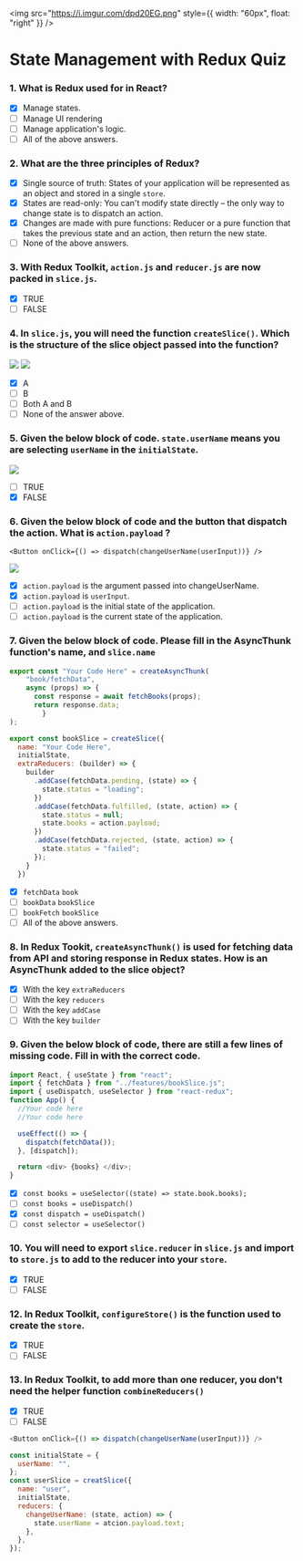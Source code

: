 <img
  src="https://i.imgur.com/dpd20EG.png"
  style={{ width: "60px", float: "right" }}
/>
# State Management with Redux Quiz

### 1. What is Redux used for in React?

- [x] Manage states.
- [ ] Manage UI rendering
- [ ] Manage application's logic.
- [ ] All of the above answers.

### 2. What are the three principles of Redux?

- [x] Single source of truth: States of your application will be represented as an object and stored in a single `store`.
- [x] States are read-only: You can't modify state directly – the only way to change state is to dispatch an action.
- [x] Changes are made with pure functions: Reducer or a pure function that takes the previous state and an action, then return the new state.
- [ ] None of the above answers.

### 3. With Redux Toolkit, `action.js` and `reducer.js` are now packed in `slice.js`.

- [x] TRUE
- [ ] FALSE

### 4. In `slice.js`, you will need the function `createSlice()`. Which is the structure of the slice object passed into the function?

![](https://i.imgur.com/p5Xgz08.png)
![](https://i.imgur.com/PFHvI7j.png)

- [x] A
- [ ] B
- [ ] Both A and B
- [ ] None of the answer above.

### 5. Given the below block of code. `state.userName` means you are selecting `userName` in the `initialState`.

![](https://i.imgur.com/i4fpxyZ.png)

- [ ] TRUE
- [x] FALSE

### 6. Given the below block of code and the button that dispatch the action. What is `action.payload` ?

`<Button onClick={() => dispatch(changeUserName(userInput))} />`

![](https://i.imgur.com/S2tv90Q.png)

- [x] `action.payload` is the argument passed into changeUserName.
- [x] `action.payload` is `userInput`.
- [ ] `action.payload` is the initial state of the application.
- [ ] `action.payload` is the current state of the application.

### 7. Given the below block of code. Please fill in the AsyncThunk function's name, and `slice.name`

```javascript
export const "Your Code Here" = createAsyncThunk(
    "book/fetchData",
    async (props) => {
      const response = await fetchBooks(props);
      return response.data;
        }
);

export const bookSlice = createSlice({
  name: "Your Code Here",
  initialState,
  extraReducers: (builder) => {
    builder
      .addCase(fetchData.pending, (state) => {
        state.status = "loading";
      })
      .addCase(fetchData.fulfilled, (state, action) => {
        state.status = null;
        state.books = action.payload;
      })
      .addCase(fetchData.rejected, (state, action) => {
        state.status = "failed";
      });
    }
  })
```

- [x] `fetchData` `book`
- [ ] `bookData` `bookSlice`
- [ ] `bookFetch` `bookSlice`
- [ ] All of the above answers.

### 8. In Redux Tookit, `createAsyncThunk()` is used for fetching data from API and storing response in Redux states. How is an AsyncThunk added to the slice object?

- [x] With the key `extraReducers`
- [ ] With the key `reducers`
- [ ] With the key `addCase`
- [ ] With the key `builder`

### 9. Given the below block of code, there are still a few lines of missing code. Fill in with the correct code.

```javascript
import React, { useState } from "react";
import { fetchData } from "../features/bookSlice.js";
import { useDispatch, useSelector } from "react-redux";
function App() {
  //Your code here
  //Your code here

  useEffect(() => {
    dispatch(fetchData());
  }, [dispatch]);

  return <div> {books} </div>;
}
```

- [x] `const books = useSelector((state) => state.book.books);`
- [ ] `const books = useDispatch()`
- [x] `const dispatch = useDispatch()`
- [ ] `const selector = useSelector()`

### 10. You will need to export `slice.reducer` in `slice.js` and import to `store.js` to add to the reducer into your `store`.

- [x] TRUE
- [ ] FALSE

### 12. In Redux Toolkit, `configureStore()` is the function used to create the `store`.

- [x] TRUE
- [ ] FALSE

### 13. In Redux Toolkit, to add more than one reducer, you don't need the helper function `combineReducers()`

- [x] TRUE
- [ ] FALSE

```javascript
<Button onClick={() => dispatch(changeUserName(userInput))} />
```

```javascript
const initialState = {
  userName: "",
};
const userSlice = creatSlice({
  name: "user",
  initialState,
  reducers: {
    changeUserName: (state, action) => {
      state.userName = atcion.payload.text;
    },
  },
});
```

<br />
<br />
<br />
